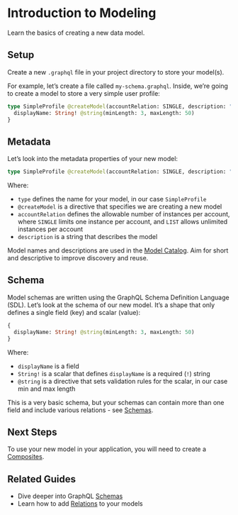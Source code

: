# Introduction to Modeling
Learn the basics of creating a new data model.

## Setup
Create a new `.graphql` file in your project directory to store your model(s). 

For example, let’s create a file called `my-schema.graphql`. Inside, we’re going to create a model to store a very simple user profile:

```graphql
type SimpleProfile @createModel(accountRelation: SINGLE, description: "Very basic profile") {
  displayName: String! @string(minLength: 3, maxLength: 50)
}
```

## Metadata
Let’s look into the metadata properties of your new model:

```graphql
type SimpleProfile @createModel(accountRelation: SINGLE, description: "Very basic profile")
```

Where:

- `type` defines the name for your model, in our case `SimpleProfile`
- `@createModel` is a directive that specifies we are creating a new model
- `accountRelation` defines the allowable number of instances per account, where `SINGLE` limits one instance per account, and `LIST` allows unlimited instances per account
- `description` is a string that describes the model

Model names and descriptions are used in the [Model Catalog](https://www.notion.so/Model-Catalog-e2eddcca410f4a19b533fdccd7c5c6a0). Aim for short and descriptive to improve discovery and reuse.

## Schema
Model schemas are written using the GraphQL Schema Definition Language (SDL). Let’s look at the schema of our new model. It’s a shape that only defines a single field (key) and scalar (value):

```graphql
{
  displayName: String! @string(minLength: 3, maxLength: 50)
}
```

Where:

- `displayName` is a field
- `String!` is a scalar that defines `displayName` is a required (`!`) string
- `@string` is a directive that sets validation rules for the scalar, in our case min and max length

This is a very basic schema, but your schemas can contain more than one field and include various relations - see [Schemas](https://www.notion.so/Schemas-0dd714405557435d8968e0ac23d5c4cb).

## Next Steps
To use your new model in your application, you will need to create a [Composites](https://www.notion.so/Composites-d92f5986e2594ada841586efb21bb5a4).

## Related Guides
- Dive deeper into GraphQL [Schemas](https://www.notion.so/Schemas-0dd714405557435d8968e0ac23d5c4cb)
- Learn how to add [Relations](https://www.notion.so/Relations-60f78e9672d04ef29a1002a38d7706b7) to your models